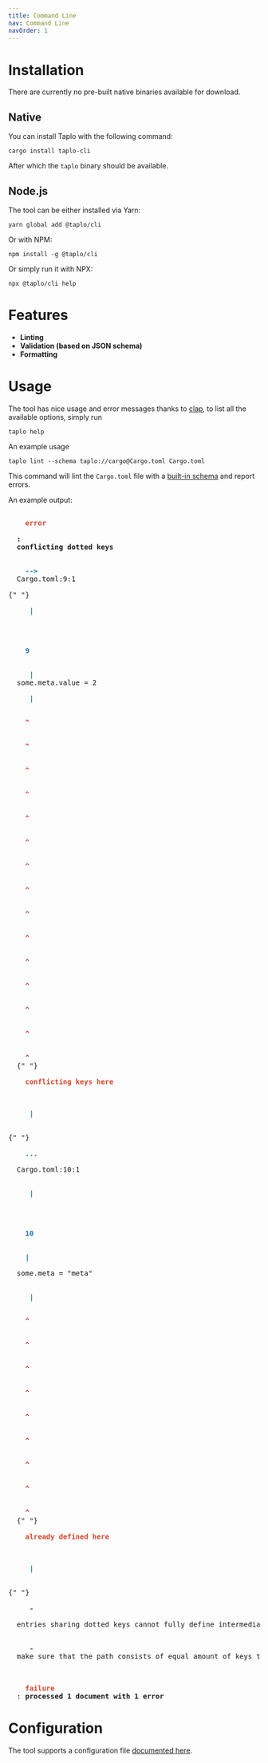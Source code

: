 ```yaml
---
title: Command Line
nav: Command Line
navOrder: 1
---
```


# Installation

There are currently no pre-built native binaries available for download.

## Native

You can install Taplo with the following command:

`cargo install taplo-cli`

After which the `taplo` binary should be available.

## Node.js

The tool can be either installed via Yarn:

`yarn global add @taplo/cli`

Or with NPM:

`npm install -g @taplo/cli`

Or simply run it with NPX:

`npx @taplo/cli help`

# Features

- **Linting**
- **Validation (based on JSON schema)**
- **Formatting**

# Usage

The tool has nice usage and error messages thanks to [clap](https://github.com/clap-rs/clap), to list all the available options, simply run

`taplo help`

An example usage

`taplo lint --schema taplo://cargo@Cargo.toml Cargo.toml`

This command will lint the `Cargo.toml` file with a [built-in schema](/configuration/#built-in-schemas) and report errors.

An example output:

<pre class="cli-output">
  <b>
    <span style="color:#d4462d">error</span>
  </b>
  <b>: </b>
  <b>conflicting dotted keys</b>
  <br /> <b>
    <span style="color:#1c74aa">--> </span>
  </b>Cargo.toml:9:1
  <br />{" "}
  <b>
    <span style="color:#1c74aa"> | </span>
  </b>
  <br />
  <b>
    <span style="color:#1c74aa">9</span>
  </b>
  <b>
    <span style="color:#1c74aa"> | </span>
  </b>some.meta.value = 2<br /> <b>
    <span style="color:#1c74aa"> | </span>
  </b>
  <b>
    <span style="color:#d4462d">^</span>
  </b>
  <b>
    <span style="color:#d4462d">^</span>
  </b>
  <b>
    <span style="color:#d4462d">^</span>
  </b>
  <b>
    <span style="color:#d4462d">^</span>
  </b>
  <b>
    <span style="color:#d4462d">^</span>
  </b>
  <b>
    <span style="color:#d4462d">^</span>
  </b>
  <b>
    <span style="color:#d4462d">^</span>
  </b>
  <b>
    <span style="color:#d4462d">^</span>
  </b>
  <b>
    <span style="color:#d4462d">^</span>
  </b>
  <b>
    <span style="color:#d4462d">^</span>
  </b>
  <b>
    <span style="color:#d4462d">^</span>
  </b>
  <b>
    <span style="color:#d4462d">^</span>
  </b>
  <b>
    <span style="color:#d4462d">^</span>
  </b>
  <b>
    <span style="color:#d4462d">^</span>
  </b>
  <b>
    <span style="color:#d4462d">^</span>
  </b>{" "}
  <b>
    <span style="color:#d4462d">conflicting keys here</span>
  </b>
  <br /> <b>
    <span style="color:#1c74aa"> | </span>
  </b>
  <br />{" "}
  <b>
    <span style="color:#1c74aa">... </span>
  </b>
  Cargo.toml:10:1
  <br /> <b>
    <span style="color:#1c74aa"> | </span>
  </b>
  <br />
  <b>
    <span style="color:#1c74aa">10</span>
  </b>
  <b>
    <span style="color:#1c74aa">| </span>
  </b>
  some.meta = "meta"
  <br /> <b>
    <span style="color:#1c74aa"> | </span>
  </b>
  <b>
    <span style="color:#d4462d">^</span>
  </b>
  <b>
    <span style="color:#d4462d">^</span>
  </b>
  <b>
    <span style="color:#d4462d">^</span>
  </b>
  <b>
    <span style="color:#d4462d">^</span>
  </b>
  <b>
    <span style="color:#d4462d">^</span>
  </b>
  <b>
    <span style="color:#d4462d">^</span>
  </b>
  <b>
    <span style="color:#d4462d">^</span>
  </b>
  <b>
    <span style="color:#d4462d">^</span>
  </b>
  <b>
    <span style="color:#d4462d">^</span>
  </b>{" "}
  <b>
    <span style="color:#d4462d">already defined here</span>
  </b>
  <br /> <b>
    <span style="color:#1c74aa"> | </span>
  </b>
  <br />{" "}
  <b>
    <span style="color:#1c74aa"> - </span>
  </b>
  entries sharing dotted keys cannot fully define intermediate tables and values
  <br /> <b>
    <span style="color:#1c74aa"> - </span>
  </b>make sure that the path consists of equal amount of keys to avoid conflicts
  <br />
  <b>
    <span style="color:#d4462d">failure</span>
  </b>: <b>processed 1 document with 1 error </b>
</pre>

# Configuration

The tool supports a configuration file [documented here](/configuration/#configuration-file).
